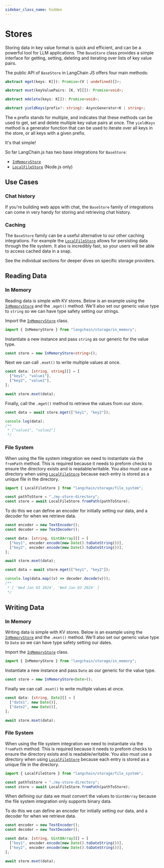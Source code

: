 ```yaml
---
sidebar_class_name: hidden
---
```


# Stores

Storing data in key value format is quick and efficient, and can be a powerful tool for LLM applications. The `BaseStore` class provides a simple interface for getting, setting, deleting and iterating over lists of key value pairs.

The public API of `BaseStore` in LangChain JS offers four main methods:

```typescript
abstract mget(keys: K[]): Promise<(V | undefined)[]>;

abstract mset(keyValuePairs: [K, V][]): Promise<void>;

abstract mdelete(keys: K[]): Promise<void>;

abstract yieldKeys(prefix?: string): AsyncGenerator<K | string>;
```

The `m` prefix stands for multiple, and indicates that these methods can be used to get, set and delete multiple key value pairs at once.
The `yieldKeys` method is a generator function that can be used to iterate over all keys in the store, or all keys with a given prefix.

It's that simple!

So far LangChain.js has two base integrations for `BaseStore`:

- [`InMemoryStore`](/docs/integrations/stores/in_memory)
- [`LocalFileStore`](/docs/integrations/stores/file_system) (Node.js only)

## Use Cases

### Chat history

If you're building web apps with chat, the `BaseStore` family of integrations can come in very handy for storing and retrieving chat history.

### Caching

The `BaseStore` family can be a useful alternative to our other caching integrations.
For example the [`LocalFileStore`](/docs/integrations/stores/file_system) allows for persisting data through the file system. It also is incredibly fast, so your users will be able to access cached data in a snap.

See the individual sections for deeper dives on specific storage providers.

## Reading Data

### In Memory

Reading data is simple with KV stores. Below is an example using the [`InMemoryStore`](/docs/integrations/stores/in_memory) and the `.mget()` method.
We'll also set our generic value type to `string` so we can have type safety setting our strings.

Import the [`InMemoryStore`](/docs/integrations/stores/in_memory) class.

```typescript
import { InMemoryStore } from "langchain/storage/in_memory";
```

Instantiate a new instance and pass `string` as our generic for the value type.

```typescript
const store = new InMemoryStore<string>();
```

Next we can call `.mset()` to write multiple values at once.

```typescript
const data: [string, string][] = [
  ["key1", "value1"],
  ["key2", "value2"],
];

await store.mset(data);
```

Finally, call the `.mget()` method to retrieve the values from our store.

```typescript
const data = await store.mget(["key1", "key2"]);

console.log(data);
/**
 * ["value1", "value2"]
 */
```

### File System

When using the file system integration we need to instantiate via the `fromPath` method. This is required because it needs to preform checks to ensure the directory exists and is readable/writable.
You also must use a directory when using [`LocalFileStore`](/docs/integrations/stores/file_system) because each entry is stored as a unique file in the directory.

```typescript
import { LocalFileStore } from "langchain/storage/file_system";
```

```typescript
const pathToStore = "./my-store-directory";
const store = await LocalFileStore.fromPath(pathToStore);
```

To do this we can define an encoder for initially setting our data, and a decoder for when we retrieve data.

```typescript
const encoder = new TextEncoder();
const decoder = new TextDecoder();
```

```typescript
const data: [string, Uint8Array][] = [
  ["key1", encoder.encode(new Date().toDateString())],
  ["key2", encoder.encode(new Date().toDateString())],
];

await store.mset(data);
```

```typescript
const data = await store.mget(["key1", "key2"]);

console.log(data.map((v) => decoder.decode(v)));
/**
 * [ 'Wed Jan 03 2024', 'Wed Jan 03 2024' ]
 */
```

## Writing Data

### In Memory

Writing data is simple with KV stores. Below is an example using the [`InMemoryStore`](/docs/integrations/stores/in_memory) and the `.mset()` method.
We'll also set our generic value type to `Date` so we can have type safety setting our dates.

Import the [`InMemoryStore`](/docs/integrations/stores/in_memory) class.

```typescript
import { InMemoryStore } from "langchain/storage/in_memory";
```

Instantiate a new instance and pass `Date` as our generic for the value type.

```typescript
const store = new InMemoryStore<Date>();
```

Finally we can call `.mset()` to write multiple values at once.

```typescript
const data: [string, Date][] = [
  ["date1", new Date()],
  ["date2", new Date()],
];

await store.mset(data);
```

### File System

When using the file system integration we need to instantiate via the `fromPath` method. This is required because it needs to preform checks to ensure the directory exists and is readable/writable.
You also must use a directory when using [`LocalFileStore`](/docs/integrations/stores/file_system) because each entry is stored as a unique file in the directory.

```typescript
import { LocalFileStore } from "langchain/storage/file_system";
```

```typescript
const pathToStore = "./my-store-directory";
const store = await LocalFileStore.fromPath(pathToStore);
```

When defining our data we must convert the values to `Uint8Array` because the file system integration only supports binary data.

To do this we can define an encoder for initially setting our data, and a decoder for when we retrieve data.

```typescript
const encoder = new TextEncoder();
const decoder = new TextDecoder();
```

```typescript
const data: [string, Uint8Array][] = [
  ["key1", encoder.encode(new Date().toDateString())],
  ["key2", encoder.encode(new Date().toDateString())],
];

await store.mset(data);
```
